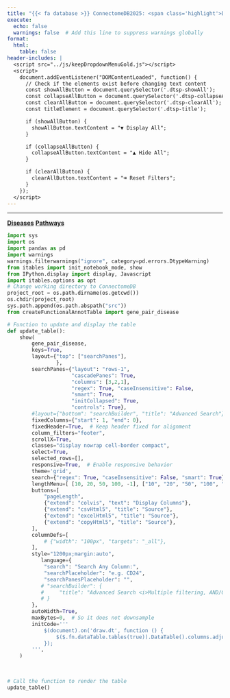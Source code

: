 ```yaml
---
title: "{{< fa database >}} ConnectomeDB2025: <span class='highlight'>Disease Annotations for LR Pairs</span>"
execute:
  echo: false
  warnings: false  # Add this line to suppress warnings globally
format:
  html:
    table: false
header-includes: |
  <script src="../js/keepDropdownMenuGold.js"></script>
  <script>
    document.addEventListener("DOMContentLoaded", function() {
      // Check if the elements exist before changing text content
      const showAllButton = document.querySelector('.dtsp-showAll');
      const collapseAllButton = document.querySelector('.dtsp-collapseAll');
      const clearAllButton = document.querySelector('.dtsp-clearAll');
      const titleElement = document.querySelector('.dtsp-title');

      if (showAllButton) {
        showAllButton.textContent = "▼ Display All";
      }

      if (collapseAllButton) {
        collapseAllButton.textContent = "▲ Hide All";
      }

      if (clearAllButton) {
        clearAllButton.textContent = "⌫ Reset Filters";
      }
    });
  </script>
---
```


***

::: {.d-flex .justify-content-center .align-items-center .my-0}

[**Diseases**](){.btn .btn-outline-primary .btn .active role="button" aria-disabled="true" data-toggle="tooltip" title="Currently selected"}
[**Pathways**](pathway.qmd){.btn .btn-outline-primary .btn role="button" data-toggle="tooltip" title="Click for Relevant Pathways" } 

:::
			
```{=html}
<style>
/* Target the first search pane */
.dtsp-searchPane:first-child::before {
    content: "Cancer-related";
    font-weight: bold;
}

/* Target the second search pane */
.dtsp-searchPane:nth-child(2)::before {
    content: "Disease Type";
    font-weight: bold;
}

/* Target the third search pane */
.dtsp-searchPane:nth-child(3)::before {
    content: "Disease";
    font-weight: bold;
}


</style>
```



```python
import sys
import os
import pandas as pd
import warnings
warnings.filterwarnings("ignore", category=pd.errors.DtypeWarning)
from itables import init_notebook_mode, show
from IPython.display import display, Javascript
import itables.options as opt
# Change working directory to ConnectomeDB
project_root = os.path.dirname(os.getcwd())
os.chdir(project_root)
sys.path.append(os.path.abspath("src"))
from createFunctionalAnnotTable import gene_pair_disease

# Function to update and display the table
def update_table():
    show(
        gene_pair_disease,
        keys=True,
        layout={"top": ["searchPanes"],
                },
        searchPanes={"layout": "rows-1", 
                     "cascadePanes": True, 
                     "columns": [3,2,1], 
                     "regex": True, "caseInsensitive": False, 
                     "smart": True, 
                     "initCollapsed": True, 
                     "controls": True},
        #layout={"bottom": "searchBuilder", "title": "Advanced Search"},
        fixedColumns={"start": 1, "end": 0},
        fixedHeader=True,  # Keep header fixed for alignment
        column_filters="footer", 
        scrollX=True,
        classes="display nowrap cell-border compact",
        select=True,
        selected_rows=[],
        responsive=True,  # Enable responsive behavior
        theme='grid',
        search={"regex": True, "caseInsensitive": False, "smart": True},
        lengthMenu=[ [10, 20, 50, 100, -1], ["10", "20", "50", "100", "All"] ],
        buttons=[
            "pageLength",  
            {"extend": "colvis", "text": "Display Columns"},
            {"extend": "csvHtml5", "title": "Source"},
            {"extend": "excelHtml5", "title": "Source"},
            {"extend": "copyHtml5", "title": "Source"},
        ],
        columnDefs=[
            # {"width": "100px", "targets": "_all"},
        ],
        style="1200px;margin:auto",
           language={
            "search": "Search Any Column:",
            "searchPlaceholder": "e.g. CD24",
            "searchPanesPlaceholder": "",
           # "searchBuilder": {
           #     "title": "Advanced Search <i>Multiple filtering, AND/OR condition</i>" 
           # }
        }, 
        autoWidth=True,
        maxBytes=0,  # So it does not downsample
        initCode='''
            $(document).on('draw.dt', function () {
                $($.fn.dataTable.tables(true)).DataTable().columns.adjust();
            });
        ''',
    )
      
      

# Call the function to render the table
update_table()
```
